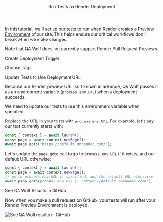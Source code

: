 

<Layout>

<Header>Run Tests on Render Deployment</Header>

In this tutorial, we'll set up our tests to run when <a href="https://render.com/" target="_blank">Render</a> <a href="https://render.com/docs/preview-environments" target="_blank">creates a Preview Environment</a> of our site. This helps ensure our critical workflows don't break when we make changes.

Note that QA Wolf does not currently support <ExternalLink href="https://render.com/docs/pull-request-previews">Render Pull Request Previews</ExternalLink>.

<SubHeader>Create Deployment Trigger</SubHeader>

<CreateTrigger description="on Render deployments" />

<InstallGitHubApp service="render" />

<SubHeader>Choose Tags</SubHeader>

<ChooseTags />

<ChooseEnvironment />

<SubHeader>Update Tests to Use Deployment URL</SubHeader>

Because our Render preview URL isn't known in advance, QA Wolf passes it as an <Link href="use-environment-variables">environment variable</Link> (`process.env.URL`) when a deployment succeeds.

We need to update our tests to use this environment variable when specified.

Replace the URL in your tests with `process.env.URL`. For example, let's say our test currently starts with:

```js
const { context } = await launch();
const page = await context.newPage();
await page.goto("https://default.onrender.com/");
```

Let's update the `page.goto` call to go to `process.env.URL` if it exists, and our default URL otherwise:

```js
const { context } = await launch();
const page = await context.newPage();
// go to process.env.URL if specified, and the default URL otherwise
await page.goto(process.env.URL || "https://default.onrender.com/");
```

<SubHeader>See QA Wolf Results in GitHub</SubHeader>

Now when you make a pull request on GitHub, your tests will run after your Render Preview Environment is deployed.

<Image
  alt="See QA Wolf results in GitHub"
  height={124}
  src="/docs/run-tests-on-render-deployment/github-checks.png"
  width={576}
/>

<ViewRunHistory description="on Render deployments" />

</Layout>
